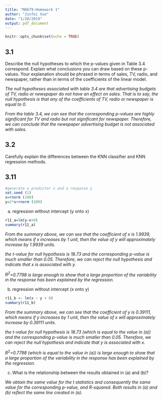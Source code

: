 ```yaml
---
title: "MA679-Homework 1"
author: "Jinfei Xue"
date: "1/28/2019"
output: pdf_document
---
```


```r
knitr::opts_chunk$set(echo = TRUE)
```

## 3.1

Describe the null hypotheses to which the p-values given in Table 3.4 correspond. Explain what conclusions you can draw based on these p-values. Your explanation should be phrased in terms of sales, TV, radio, and newspaper, rather than in terms of the coefficients of the linear model.

*The null hypotheses associated with table 3.4 are that advertising budgets of TV, radio or newspaper do not have an effect on sales. That is to say, the null hypothesis is that any of the coefficients of TV, radio or newspaper is equal to 0.*

*From the table 3.4, we can see that the corresponding p-values are highly significant for TV and radio but not significant for newspaper. Therefore, we can conclude that the newspaper advertising budget is not associated with sales.*

## 3.2

Carefully explain the differences between the KNN classifier and KNN
regression methods.



## 3.11

```r
#generate a predictor x and a response y
set.seed (1)
x=rnorm (100)
y=2*x+rnorm (100)
```

(a) regression without intercept (y onto x)

```r
r11_a=lm(y~x+0)
summary(r11_a)
```

*From the summary above, we can see that the coefficient of x is 1.9939, which means if x increases by 1 unit, then the value of y will approximately increase by 1.9939 units.*

*the t-value for null hypothesis is 18.73 and the corresponding p-value is much smaller than 0.05. Therefore, we can reject the null hypothesis and indicate that x is associated with y.*

*$R^2$=0.7798 is large enough to show that a large proportion of the variability in the response has been explained by the regression.*

(b) regression without intercept (x onto y)

```r
r11_b <- lm(x ~ y + 0)
summary(r11_b)
```

*From the summary above, we can see that the coefficient of y is 0.39111, which means if y increases by 1 unit, then the value of x will approximately increase by 0.39111 units.*

*the t-value for null hypothesis is 18.73 (which is equal to the value in (a)) and the corresponding p-value is much smaller than 0.05. Therefore, we can reject the null hypothesis and indicate that y is associated with x.*

*$R^2$=0.7798 (which is equal to the value in (a)) is large enough to show that a large proportion of the variability in the response has been explained by the regression.*

(c) What is the relationship between the results obtained in (a) and (b)?

*We obtain the same value for the t statistics and consequently the same value for the corresponding p-value, and R-squared. Both results in (a) and (b) reflect the same line created in (a).*


